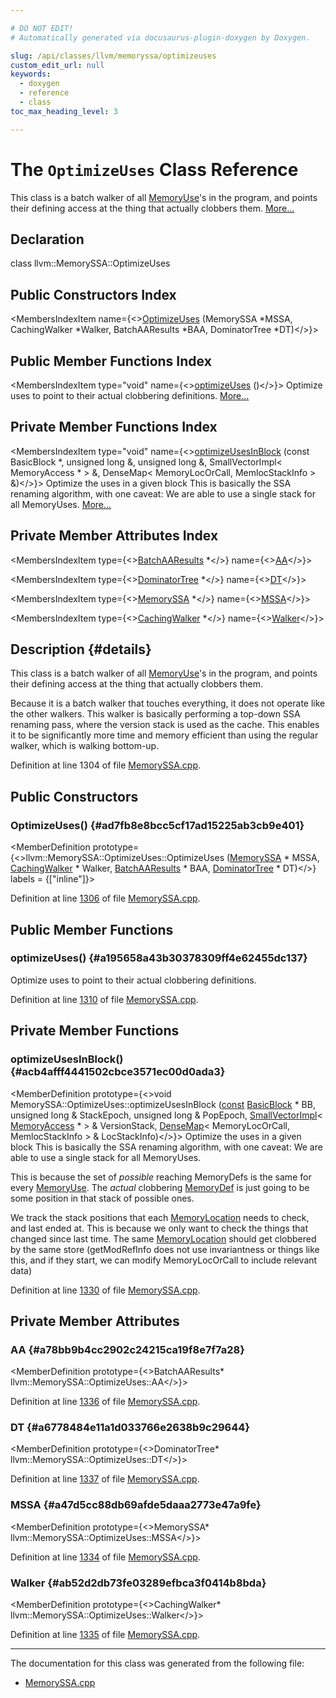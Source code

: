 ```yaml
---

# DO NOT EDIT!
# Automatically generated via docusaurus-plugin-doxygen by Doxygen.

slug: /api/classes/llvm/memoryssa/optimizeuses
custom_edit_url: null
keywords:
  - doxygen
  - reference
  - class
toc_max_heading_level: 3

---
```





# The `OptimizeUses` Class Reference

<DoxygenPage pluginConfig={pluginConfig}>

This class is a batch walker of all <a href="/docs/api/classes/llvm/memoryuse">MemoryUse</a>&#39;s in the program, and points their defining access at the thing that actually clobbers them. <a href="#details">More...</a>

## Declaration

<CodeBlock>class llvm::MemorySSA::OptimizeUses</CodeBlock>

## Public Constructors Index

<MembersIndex>

<MembersIndexItem
  name={<><a href="#ad7fb8e8bcc5cf17ad15225ab3cb9e401">OptimizeUses</a> (MemorySSA &#42;MSSA, CachingWalker &#42;Walker, BatchAAResults &#42;BAA, DominatorTree &#42;DT)</>}>
</MembersIndexItem>

</MembersIndex>

## Public Member Functions Index

<MembersIndex>

<MembersIndexItem
  type="void"
  name={<><a href="#a195658a43b30378309ff4e62455dc137">optimizeUses</a> ()</>}>
Optimize uses to point to their actual clobbering definitions. <a href="#a195658a43b30378309ff4e62455dc137">More...</a>
</MembersIndexItem>

</MembersIndex>

## Private Member Functions Index

<MembersIndex>

<MembersIndexItem
  type="void"
  name={<><a href="#acb4afff4441502cbce3571ec00d0ada3">optimizeUsesInBlock</a> (const BasicBlock &#42;, unsigned long &amp;, unsigned long &amp;, SmallVectorImpl&lt; MemoryAccess &#42; &gt; &amp;, DenseMap&lt; MemoryLocOrCall, MemlocStackInfo &gt; &amp;)</>}>
Optimize the uses in a given block This is basically the SSA renaming algorithm, with one caveat: We are able to use a single stack for all MemoryUses. <a href="#acb4afff4441502cbce3571ec00d0ada3">More...</a>
</MembersIndexItem>

</MembersIndex>

## Private Member Attributes Index

<MembersIndex>

<MembersIndexItem
  type={<><a href="/docs/api/classes/llvm/batchaaresults">BatchAAResults</a> &#42;</>}
  name={<><a href="#a78bb9b4cc2902c24215ca19f8e7f7a28">AA</a></>}>
</MembersIndexItem>

<MembersIndexItem
  type={<><a href="/docs/api/classes/llvm/dominatortree">DominatorTree</a> &#42;</>}
  name={<><a href="#a6778484e11a1d033766e2638b9c29644">DT</a></>}>
</MembersIndexItem>

<MembersIndexItem
  type={<><a href="/docs/api/classes/llvm/memoryssa">MemorySSA</a> &#42;</>}
  name={<><a href="#a47d5cc88db69afde5daaa2773e47a9fe">MSSA</a></>}>
</MembersIndexItem>

<MembersIndexItem
  type={<><a href="/docs/api/classes/llvm/memoryssa/cachingwalker">CachingWalker</a> &#42;</>}
  name={<><a href="#ab52d2db73fe03289efbca3f0414b8bda">Walker</a></>}>
</MembersIndexItem>

</MembersIndex>

## Description {#details}

This class is a batch walker of all <a href="/docs/api/classes/llvm/memoryuse">MemoryUse</a>&#39;s in the program, and points their defining access at the thing that actually clobbers them.

Because it is a batch walker that touches everything, it does not operate like the other walkers. This walker is basically performing a top-down SSA renaming pass, where the version stack is used as the cache. This enables it to be significantly more time and memory efficient than using the regular walker, which is walking bottom-up.

Definition at line 1304 of file <a href="/docs/api/files/lib/lib/analysis/memoryssa-cpp">MemorySSA.cpp</a>.

<SectionDefinition>

## Public Constructors

### OptimizeUses() {#ad7fb8e8bcc5cf17ad15225ab3cb9e401}

<MemberDefinition
  prototype={<>llvm::MemorySSA::OptimizeUses::OptimizeUses (<a href="/docs/api/classes/llvm/memoryssa">MemorySSA</a> &#42; MSSA, <a href="/docs/api/classes/llvm/memoryssa/cachingwalker">CachingWalker</a> &#42; Walker, <a href="/docs/api/classes/llvm/batchaaresults">BatchAAResults</a> &#42; BAA, <a href="/docs/api/classes/llvm/dominatortree">DominatorTree</a> &#42; DT)</>}
  labels = {["inline"]}>

Definition at line <a href="/docs/api/files/lib/lib/analysis/memoryssa-cpp/#l01306">1306</a> of file <a href="/docs/api/files/lib/lib/analysis/memoryssa-cpp">MemorySSA.cpp</a>.
</MemberDefinition>

</SectionDefinition>

<SectionDefinition>

## Public Member Functions

### optimizeUses() {#a195658a43b30378309ff4e62455dc137}

<MemberDefinition
  prototype="void MemorySSA::OptimizeUses::optimizeUses ()">
Optimize uses to point to their actual clobbering definitions.

Definition at line <a href="/docs/api/files/lib/lib/analysis/memoryssa-cpp/#l01310">1310</a> of file <a href="/docs/api/files/lib/lib/analysis/memoryssa-cpp">MemorySSA.cpp</a>.
</MemberDefinition>

</SectionDefinition>

<SectionDefinition>

## Private Member Functions

### optimizeUsesInBlock() {#acb4afff4441502cbce3571ec00d0ada3}

<MemberDefinition
  prototype={<>void MemorySSA::OptimizeUses::optimizeUsesInBlock (<a href="/docs/api/files/lib/lib/target/lib/target/aarch64/aarch64promoteconstant-cpp/#a90f8350fecae261c25be85d38b451bff">const</a> <a href="/docs/api/classes/llvm/basicblock">BasicBlock</a> &#42; BB, unsigned long &amp; StackEpoch, unsigned long &amp; PopEpoch, <a href="/docs/api/classes/llvm/smallvectorimpl">SmallVectorImpl</a>&lt; <a href="/docs/api/classes/llvm/memoryaccess">MemoryAccess</a> &#42; &gt; &amp; VersionStack, <a href="/docs/api/classes/llvm/densemap">DenseMap</a>&lt; MemoryLocOrCall, MemlocStackInfo &gt; &amp; LocStackInfo)</>}>
Optimize the uses in a given block This is basically the SSA renaming algorithm, with one caveat: We are able to use a single stack for all MemoryUses.

This is because the set of <em>possible</em> reaching MemoryDefs is the same for every <a href="/docs/api/classes/llvm/memoryuse">MemoryUse</a>. The <em>actual</em> clobbering <a href="/docs/api/classes/llvm/memorydef">MemoryDef</a> is just going to be some position in that stack of possible ones.

We track the stack positions that each <a href="/docs/api/classes/llvm/memorylocation">MemoryLocation</a> needs to check, and last ended at. This is because we only want to check the things that changed since last time. The same <a href="/docs/api/classes/llvm/memorylocation">MemoryLocation</a> should get clobbered by the same store (getModRefInfo does not use invariantness or things like this, and if they start, we can modify MemoryLocOrCall to include relevant data)

Definition at line <a href="/docs/api/files/lib/lib/analysis/memoryssa-cpp/#l01330">1330</a> of file <a href="/docs/api/files/lib/lib/analysis/memoryssa-cpp">MemorySSA.cpp</a>.
</MemberDefinition>

</SectionDefinition>

<SectionDefinition>

## Private Member Attributes

### AA {#a78bb9b4cc2902c24215ca19f8e7f7a28}

<MemberDefinition
  prototype={<>BatchAAResults&#42; llvm::MemorySSA::OptimizeUses::AA</>}>

Definition at line <a href="/docs/api/files/lib/lib/analysis/memoryssa-cpp/#l01336">1336</a> of file <a href="/docs/api/files/lib/lib/analysis/memoryssa-cpp">MemorySSA.cpp</a>.
</MemberDefinition>

### DT {#a6778484e11a1d033766e2638b9c29644}

<MemberDefinition
  prototype={<>DominatorTree&#42; llvm::MemorySSA::OptimizeUses::DT</>}>

Definition at line <a href="/docs/api/files/lib/lib/analysis/memoryssa-cpp/#l01337">1337</a> of file <a href="/docs/api/files/lib/lib/analysis/memoryssa-cpp">MemorySSA.cpp</a>.
</MemberDefinition>

### MSSA {#a47d5cc88db69afde5daaa2773e47a9fe}

<MemberDefinition
  prototype={<>MemorySSA&#42; llvm::MemorySSA::OptimizeUses::MSSA</>}>

Definition at line <a href="/docs/api/files/lib/lib/analysis/memoryssa-cpp/#l01334">1334</a> of file <a href="/docs/api/files/lib/lib/analysis/memoryssa-cpp">MemorySSA.cpp</a>.
</MemberDefinition>

### Walker {#ab52d2db73fe03289efbca3f0414b8bda}

<MemberDefinition
  prototype={<>CachingWalker&#42; llvm::MemorySSA::OptimizeUses::Walker</>}>

Definition at line <a href="/docs/api/files/lib/lib/analysis/memoryssa-cpp/#l01335">1335</a> of file <a href="/docs/api/files/lib/lib/analysis/memoryssa-cpp">MemorySSA.cpp</a>.
</MemberDefinition>

</SectionDefinition>

<hr/>

The documentation for this class was generated from the following file:

<ul>
<li><a href="/docs/api/files/lib/lib/analysis/memoryssa-cpp">MemorySSA.cpp</a></li>
</ul>

</DoxygenPage>
